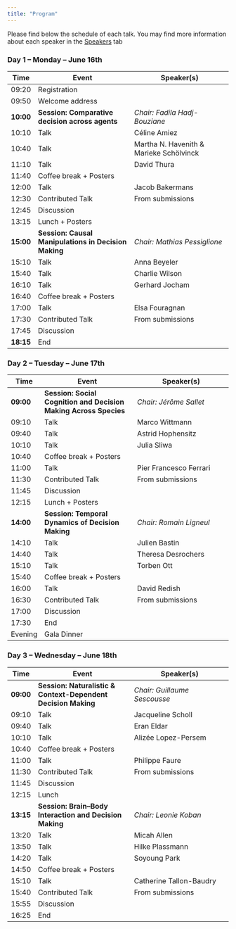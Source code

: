 ```yaml
---
title: "Program"
---
```


Please find below the schedule of each talk. 
You may find more information about each speaker in the [Speakers](speakers) tab

### Day 1 – Monday – June 16th

| Time      | Event                                      | Speaker(s)                                  |
|-----------|--------------------------------------------|---------------------------------------------|
| 09:20     | Registration                                |                                             |
| 09:50     | Welcome address                              |                                             |
| **10:00** | **Session: Comparative decision across agents** | *Chair: Fadila Hadj-Bouziane*             |
| 10:10     | Talk                                        | Céline Amiez                                |
| 10:40     | Talk                                        | Martha N. Havenith & Marieke Schölvinck     |
| 11:10     | Talk                                        | David Thura                                 |
| 11:40     | Coffee break + Posters                      |                                             |
| 12:00     | Talk                                        | Jacob Bakermans                             |
| 12:30     | Contributed Talk                            | From submissions                            |
| 12:45     | Discussion                                  |                                             |
| 13:15     | Lunch + Posters                             |                                             |
| **15:00** | **Session: Causal Manipulations in Decision Making** | *Chair: Mathias Pessiglione*         |
| 15:10     | Talk                                        | Anna Beyeler                                |
| 15:40     | Talk                                        | Charlie Wilson                              |
| 16:10     | Talk                                        | Gerhard Jocham                              |
| 16:40     | Coffee break + Posters                      |                                             |
| 17:00     | Talk                                        | Elsa Fouragnan                              |
| 17:30     | Contributed Talk                            | From submissions                            |
| 17:45     | Discussion                                  |                                             |
| **18:15** | End                                         |                                             |


### Day 2 – Tuesday – June 17th

| Time      | Event                                      | Speaker(s)                                  |
|-----------|--------------------------------------------|---------------------------------------------|
| **09:00** | **Session: Social Cognition and Decision Making Across Species** | *Chair: Jérôme Sallet*   |
| 09:10     | Talk                                        | Marco Wittmann                              |
| 09:40     | Talk                                        | Astrid Hophensitz                           |
| 10:10     | Talk                                        | Julia Sliwa                                 |
| 10:40     | Coffee break + Posters                      |                                             |
| 11:00     | Talk                                        | Pier Francesco Ferrari                      |
| 11:30     | Contributed Talk                            | From submissions                            |
| 11:45     | Discussion                                  |                                             |
| 12:15     | Lunch + Posters                             |                                             |
| **14:00** | **Session: Temporal Dynamics of Decision Making** | *Chair: Romain Ligneul*               |
| 14:10     | Talk                                        | Julien Bastin                               |
| 14:40     | Talk                                        | Theresa Desrochers                          |
| 15:10     | Talk                                        | Torben Ott                                  |
| 15:40     | Coffee break + Posters                      |                                             |
| 16:00     | Talk                                        | David Redish                                |
| 16:30     | Contributed Talk                            | From submissions                            |
| 17:00     | Discussion                                  |                                             |
| 17:30     | End                                         |                                             |
| Evening   | Gala Dinner                                 |                                             |

### Day 3 – Wednesday – June 18th

| Time      | Event                                      | Speaker(s)                                  |
|-----------|--------------------------------------------|---------------------------------------------|
| **09:00** | **Session: Naturalistic & Context-Dependent Decision Making** | *Chair: Guillaume Sescousse* |
| 09:10     | Talk                                        | Jacqueline Scholl                           |
| 09:40     | Talk                                        | Eran Eldar                                  |
| 10:10     | Talk                                        | Alizée Lopez-Persem                         |
| 10:40     | Coffee break + Posters                      |                                             |
| 11:00     | Talk                                        | Philippe Faure                              |
| 11:30     | Contributed Talk                            | From submissions                            |
| 11:45     | Discussion                                  |                                             |
| 12:15     | Lunch                                       |                                             |
| **13:15** | **Session: Brain–Body Interaction and Decision Making** | *Chair: Leonie Koban*             |
| 13:20     | Talk                                        | Micah Allen                                 |
| 13:50     | Talk                                        | Hilke Plassmann                             |
| 14:20     | Talk                                        | Soyoung Park                                |
| 14:50     | Coffee break + Posters                      |                                             |
| 15:10     | Talk                                        | Catherine Tallon-Baudry                     |
| 15:40     | Contributed Talk                            | From submissions                            |
| 15:55     | Discussion                                  |                                             |
| 16:25     | End                                         |                                             |
